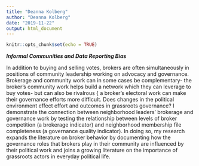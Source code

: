 ```yaml
---
title: "Deanna Kolberg"
author: "Deanna Kolberg"
date: "2019-11-22"
output: html_document
---
```


```r
knitr::opts_chunk$set(echo = TRUE)
```

***Informal Communities and Data Reporting Bias***

In addition to buying and selling votes, brokers are often simultaneously in positions of
community leadership working on advocacy and governance. Brokerage and community work
can in some cases be complementary- the broker's community work helps build a network
which they can leverage to buy votes- but can also be rivalrous { a broker's electoral work
can make their governance efforts more difficult. Does changes in the political environment
effect effort and outcomes in grassroots governance? I demonstrate the connection between
neighborhood leaders' brokerage and governance work by testing the relationship between levels
of broker competition (a brokerage indicator) and neighborhood membership file completeness
(a governance quality indicator). In doing so, my research expands the literature on broker
behavior by documenting how the governance roles that brokers play in their community are
influenced by their political work and joins a growing literature on the importance of grassroots
actors in everyday political life.